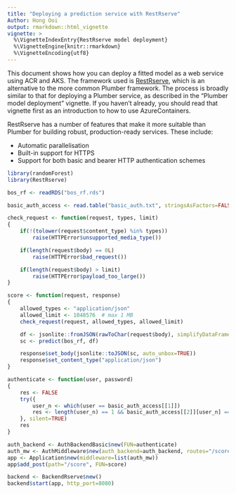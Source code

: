 ```yaml
---
title: "Deploying a prediction service with RestRserve"
Author: Hong Ooi
output: rmarkdown::html_vignette
vignette: >
  %\VignetteIndexEntry{RestRserve model deployment}
  %\VignetteEngine{knitr::rmarkdown}
  %\VignetteEncoding{utf8}
---
```


This document shows how you can deploy a fitted model as a web service using ACR and AKS. The framework used is [RestRserve](https://restrserve.org), which is an alternative to the more common Plumber framework. The process is broadly similar to that for deploying a Plumber service, as described in the "Plumber model deployment" vignette. If you haven't already, you should read that vignette first as an introduction to how to use AzureContainers.


RestRserve has a number of features that make it more suitable than Plumber for building robust, production-ready services. These include:

- Automatic parallelisation
- Built-in support for HTTPS
- Support for both basic and bearer HTTP authentication schemes



```r
library(randomForest)
library(RestRserve)

bos_rf <- readRDS("bos_rf.rds")

basic_auth_access <- read.table("basic_auth.txt", stringsAsFactors=FALSE)

check_request <- function(request, types, limit)
{
    if(!(tolower(request$content_type) %in% types))
        raise(HTTPError$unsupported_media_type())

    if(length(request$body) == 0L)
        raise(HTTPError$bad_request())

    if(length(request$body) > limit)
        raise(HTTPError$payload_too_large())
}

score <- function(request, response)
{
    allowed_types <- "application/json"
    allowed_limit <- 1048576  # max 1 MB
    check_request(request, allowed_types, allowed_limit)

    df <- jsonlite::fromJSON(rawToChar(request$body), simplifyDataFrame=TRUE)
    sc <- predict(bos_rf, df)

    response$set_body(jsonlite::toJSON(sc, auto_unbox=TRUE))
    response$set_content_type("application/json")
}

authenticate <- function(user, password)
{
    res <- FALSE
    try({
        user_n <- which(user == basic_auth_access[[1]])
        res <- length(user_n) == 1 && basic_auth_access[[2]][user_n] == password
    }, silent=TRUE)
    res
}

auth_backend <- AuthBackendBasic$new(FUN=authenticate)
auth_mw <- AuthMiddleware$new(auth_backend=auth_backend, routes="/score")
app <- Application$new(middleware=list(auth_mw))
app$add_post(path="/score", FUN=score)

backend <- BackendRserve$new()
backend$start(app, http_port=8080)
```
